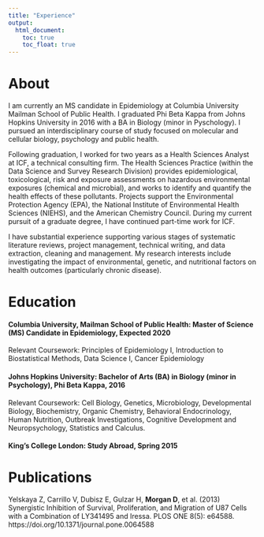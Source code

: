 ```yaml
---
title: "Experience"
output: 
  html_document:
    toc: true
    toc_float: true
---
```


# About

I am currently an MS candidate in Epidemiology at Columbia University Mailman School of Public Health. I graduated Phi Beta Kappa from Johns Hopkins University in 2016 with a BA in Biology (minor in Pyschology). I pursued an interdisciplinary course of study focused on molecular and cellular biology, psychology and public health.

Following graduation, I worked for two years as a Health Sciences Analyst at ICF, a technical consulting firm. The Health Sciences Practice (within the Data Science and Survey Research Division) provides epidemiological, toxicological, risk and exposure assessments on hazardous environmental exposures (chemical and microbial), and works to identify and quantify the health effects of these pollutants. Projects support the Environmental Protection Agency (EPA), the National Institute of Environmental Health Sciences (NIEHS), and the American Chemistry Council. During my current pursuit of a graduate degree, I have continued part-time work for ICF.

I have substantial experience supporting various stages of systematic literature reviews, project management, technical writing, and data extraction, cleaning and management. My research interests include investigating the impact of environmental, genetic, and nutritional factors on health outcomes (particularly chronic disease).  

# Education

#### **Columbia University, Mailman School of Public Health**: Master of Science (MS) Candidate in Epidemiology, Expected 2020

Relevant Coursework: Principles of Epidemiology I, Introduction to Biostatistical Methods, Data Science I, Cancer Epidemiology

#### **Johns Hopkins University**: Bachelor of Arts (BA) in Biology (minor in Psychology), Phi Beta Kappa, 2016

Relevant Coursework: Cell Biology, Genetics, Microbiology, Developmental Biology, Biochemistry, Organic Chemistry, Behavioral Endocrinology, Human Nutrition, Outbreak Investigations, Cognitive Development and Neuropsychology, Statistics and Calculus.

#### **King's College London**: Study Abroad, Spring 2015

# Publications
Yelskaya Z, Carrillo V, Dubisz E, Gulzar H, **Morgan D**, et al. (2013) Synergistic Inhibition of Survival, Proliferation, and Migration of U87 Cells with a Combination of LY341495 and Iressa. PLOS ONE 8(5): e64588. https://doi.org/10.1371/journal.pone.0064588
